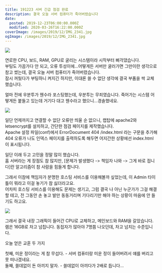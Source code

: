 ```yaml
---
title: 191223 서버 긴급 점검 완료
description: 결국 오늘 서버 컴퓨터가 죽어버렸습니다
date:
  posted: 2019-12-23T06:00:00.000Z
  modified: 2020-03-26T16:22:00.000Z
coverImage: /images/2019/12/IMG_2341.jpg
ogImage: /images/2019/12/IMG_2341.jpg
---
```


![](/images/2019/12/server-died.jpg)

연로한 CPU, 보드, RAM, GPU로 굴리는 시스템이라 시작부터 삐걱댔습니다.  
부팅도 가끔가다 안 되고, 오류 투성이에…어떻게든 서버만 굴러가면 그만이란 생각으로 참고 썼는데, 결국 오늘 서버 컴퓨터가 죽어버렸습니다.  
잠시 꺼뒀다가 부팅하니 켜지긴 하지만, 이대론 쓸 수 없단 생각에 결국 부품을 싹 교체했습니다.

얼마 전에 우분투가 웬수라 포스팅했는데, 우분투는 무죄였습니다. 죽어가는 시스템 어떻게든 붙들고 있는데 거기다 대고 웬수라고 했으니…경솔했네요.

![](/images/2019/12/점검-페이지.jpg)

일단 언제까지고 연결할 수 없단 오류만 띄울 순 없으니, 랩탑에 apache2와 letsencrypt를 설치하고, 간단한 점검 페이지를 제작했습니다.  
Apache 설정 파일(conf)에서 ErrorDocument 404 /index.html 라는 구문을 추가해 404 오류가 나도 인덱스 페이지를 출력하도록 해두면 어지간한 상황에선 index.html이 표시됩니다.

일단 이래 두고 고민을 정말 많이 했습니다.  
홈 서버라는 게 장점도 참 많지만, \[문제가 발생했다 -> 책임자 나와 -> 그게 바로 접니다\]란 알고리즘이 참 사람을 힘들게 합니다.

그래서 이참에 책임자가 분명한 호스팅 서비스를 이용해볼까 싶었는데, 이 Admin 타이틀이 뭐라고 이걸 놓기가 참 싫더라고요.  
어차피 호스팅 서비스를 이용해도 문제는 생기고, 그럼 결국 나 아닌 누군가가 그걸 해결할 테고, 전 그동안 손 놓고 발만 동동거리며 기다리기만 해야 하는 상황이 마음에 안 들기도 하고요.

![](/images/2019/12/IMG_2341.jpg)

그래서 결국 내장 그래픽이 들어간 CPU로 교체하고, 메인보드와 RAM을 갈았습니다.  
램은 16GB로 차고 넘칩니다. 동접자가 많아야 7명쯤 나오던데, 차고 넘치는 수준입니다.

오늘 얻은 교훈 두 가지

첫째, 미운 정이라는 게 참 무섭다. - 서버 컴퓨터랑 미운 정이 들어버려서 얘를 버리고 못 떠나겠네요.  
둘째, 쓸데없이 돈 아끼지 말자. - 쓸데없이 아끼다가 2배로 듭니다…